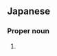 ==Japanese==
{{wikipedia|lang=ja}}
{{ja-kanjitab|yomi=k|とり|やま}}

===Proper noun===
{{ja-pos|proper|とりやま}}

# {{surname|lang=ja|sort=とりやま}}